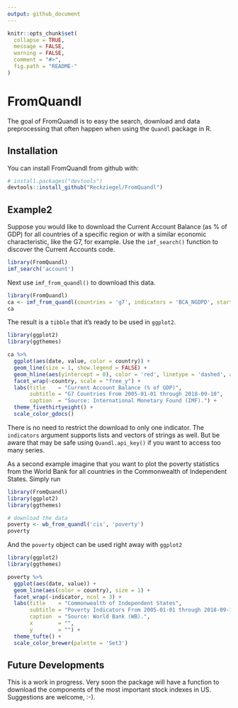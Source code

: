 ```yaml
---
output: github_document
---
```


<!-- README.md is generated from README.Rmd. Please edit that file -->

```r
knitr::opts_chunk$set(
  collapse = TRUE,
  message = FALSE,
  warning = FALSE,
  comment = "#>",
  fig.path = "README-"
)
```

# FromQuandl

The goal of FromQuandl is to easy the search, download and data preprocessing that often happen when using the `Quandl` package in R.    

## Installation

You can install FromQuandl from github with:

```r
# install.packages("devtools")
devtools::install_github("Reckziegel/FromQuandl")
```

## Example2 

Suppose you would like to download the Current Account Balance (as % of GDP) for all countries of a specific region or with a similar economic characteristic, like the G7, for example. Use the `imf_search()` function to discover the Current Accounts code. 

```r
library(FromQuandl)
imf_search('account')
```

Next use `imf_from_quandl()` to download this data. 

```r
library(FromQuandl)
ca <- imf_from_quandl(countries = 'g7', indicators = 'BCA_NGDPD', start_date = '2008-01-01')
ca
```

The result is a `tibble` that it's ready to be used in `ggplot2`.

```r
library(ggplot2)
library(ggthemes)

ca %>%
  ggplot(aes(date, value, color = country)) + 
  geom_line(size = 1, show.legend = FALSE) + 
  geom_hline(aes(yintercept = 0), color = 'red', linetype = 'dashed', alpha = 0.3) + 
  facet_wrap(~country, scale = "free_y") + 
  labs(title    = "Current Account Balance (% of GDP)",
       subtitle = "G7 Countries From 2005-01-01 through 2018-09-10",
       caption  = "Source: International Monetary Found (IMF).") + 
  theme_fivethirtyeight() + 
  scale_color_gdocs()

```

There is no need to restrict the download to only one indicator. The `indicators` argument supports lists and vectors of strings as well. But be aware that may be safe using `Quandl.api_key()` if you want to access too many series.   

As a second example imagine that you want to plot the poverty statistics from the World Bank for all countries in the Commonwealth of Independent States. Simply run

```r
library(FromQuandl)
library(ggplot2)
library(ggthemes)

# download the data
poverty <- wb_from_quandl('cis', 'poverty')
poverty
```


And the `poverty` object can be used right away with `ggplot2`


```r

library(ggplot2)
library(ggthemes)

poverty %>%
  ggplot(aes(date, value)) +
  geom_line(aes(color = country), size = 1) +
  facet_wrap(~indicator, ncol = 3) +
  labs(title    = "Commonwealth of Independent States",
       subtitle = "Poverty Indicators From 2005-01-01 through 2018-09-10",
       caption  = "Source: World Bank (WB).",
       x        = "",
       y        = "") +
  theme_tufte() +
  scale_color_brewer(palette = 'Set3')

```



## Future Developments

This is a work in progress. Very soon the package will have a function to download the components of the most important stock indexes in US. Suggestions are welcome, :-).
